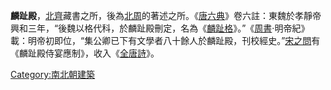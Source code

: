 '''麟趾殿'''，[[北齊|北齊]]藏書之所，後為[[北周|北周]]的著述之所。《[[唐六典|唐六典]]》卷六註：東魏於孝靜帝興和三年，“後魏以格代科，於麟趾殿刪定，名為《[[麟趾格|麟趾格]]》。”《[[周書|周書]]·明帝紀》載：明帝初即位，“集公卿已下有文學者八十餘人於麟趾殿，刊校經史。”[[宋之問|宋之問]]有《麟趾殿侍宴應制》，收入《[[全唐詩|全唐詩]]》。

{{China-hist-stub}}
[[Category:南北朝建築|Category:南北朝建築]]